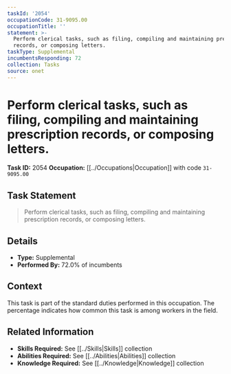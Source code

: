 ```yaml
---
taskId: '2054'
occupationCode: 31-9095.00
occupationTitle: ''
statement: >-
  Perform clerical tasks, such as filing, compiling and maintaining prescription
  records, or composing letters.
taskType: Supplemental
incumbentsResponding: 72
collection: Tasks
source: onet
---
```

# Perform clerical tasks, such as filing, compiling and maintaining prescription records, or composing letters.

**Task ID:** 2054
**Occupation:** [[../Occupations|Occupation]] with code `31-9095.00`

## Task Statement

> Perform clerical tasks, such as filing, compiling and maintaining prescription records, or composing letters.

## Details

- **Type:** Supplemental
- **Performed By:** 72.0% of incumbents

## Context

This task is part of the standard duties performed in this occupation. The percentage indicates how common this task is among workers in the field.

## Related Information

- **Skills Required:** See [[../Skills|Skills]] collection
- **Abilities Required:** See [[../Abilities|Abilities]] collection
- **Knowledge Required:** See [[../Knowledge|Knowledge]] collection
